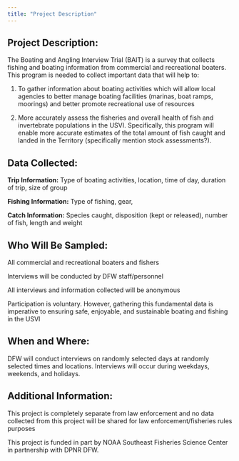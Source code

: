 ---
title: "Project Description"
---

## Project Description:

The Boating and Angling Interview Trial (BAIT) is a survey that collects fishing and boating information from commercial and recreational boaters. This program is needed to collect important data that will help to:

1.  To gather information about boating activities which will allow local agencies to better manage boating facilities (marinas, boat ramps, moorings) and better promote recreational use of resources

2.  More accurately assess the fisheries and overall health of fish and invertebrate populations in the USVI. Specifically, this program will enable more accurate estimates of the total amount of fish caught and landed in the Territory (specifically mention stock assessments?).

## Data Collected:

**Trip Information:** Type of boating activities, location, time of day, duration of trip, size of group

**Fishing Information:** Type of fishing, gear,

**Catch Information:** Species caught, disposition (kept or released), number of fish, length and weight

## Who Will Be Sampled:

All commercial and recreational boaters and fishers

Interviews will be conducted by DFW staff/personnel

All interviews and information collected will be anonymous

Participation is voluntary. However, gathering this fundamental data is imperative to ensuring safe, enjoyable, and sustainable boating and fishing in the USVI

## When and Where:

DFW will conduct interviews on randomly selected days at randomly selected times and locations. Interviews will occur during weekdays, weekends, and holidays.

## Additional Information:

This project is completely separate from law enforcement and no data collected from this project will be shared for law enforcement/fisheries rules purposes

This project is funded in part by NOAA Southeast Fisheries Science Center in partnership with DPNR DFW. 
